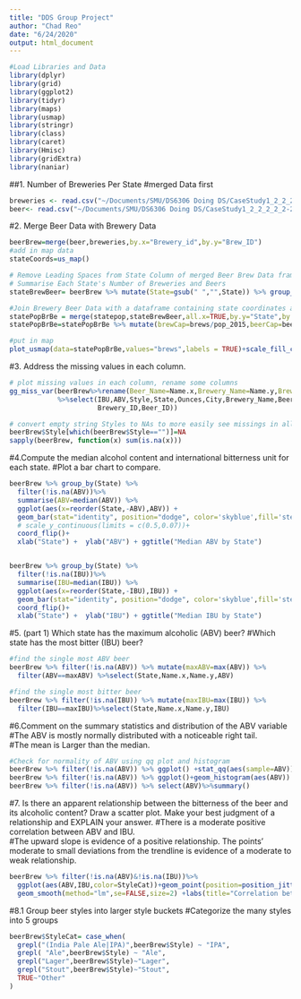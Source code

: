 ```yaml
---
title: "DDS Group Project"
author: "Chad Reo"
date: "6/24/2020"
output: html_document
---
```

```r
#Load Libraries and Data 
library(dplyr)
library(grid)
library(ggplot2)
library(tidyr)
library(maps)
library(usmap)
library(stringr)
library(class)
library(caret)
library(Hmisc)
library(gridExtra)
library(naniar)
```

##1. Number of Breweries Per State
#merged Data first
```r
breweries <- read.csv("~/Documents/SMU/DS6306 Doing DS/CaseStudy1_2_2_2_2_2-2/Breweries.csv")
beer<- read.csv("~/Documents/SMU/DS6306 Doing DS/CaseStudy1_2_2_2_2_2-2/Beers.csv")

```
#2. Merge Beer Data with Brewery  Data
```r
beerBrew=merge(beer,breweries,by.x="Brewery_id",by.y="Brew_ID")
#add in map data
stateCoords=us_map()

# Remove Leading Spaces from State Column of merged Beer Brew Data frame (prepare for join)
# Summarise Each State's Number of Breweries and Beers
stateBrewBeer= beerBrew %>% mutate(State=gsub(" ","",State)) %>% group_by(State) %>% summarise(brews=length(unique(Brewery_id)),beers=n())

#Join Brewery Beer Data with a dataframe containing state coordinates and population
statePopBrBe = merge(statepop,stateBrewBeer,all.x=TRUE,by.y="State",by.x="abbr")
statePopBrBe=statePopBrBe %>% mutate(brewCap=brews/pop_2015,beerCap=beers/pop_2015)
```

```r
#put in map
plot_usmap(data=statePopBrBe,values="brews",labels = TRUE)+scale_fill_continuous(name="Number Breweries")

```
#3. Address the missing values in each column.
```r
# plot missing values in each column, rename some columns
gg_miss_var(beerBrew%>%rename(Beer_Name=Name.x,Brewery_Name=Name.y,Brewery_ID=Brewery_id)
            %>%select(IBU,ABV,Style,State,Ounces,City,Brewery_Name,Beer_Name,
                      Brewery_ID,Beer_ID))

# convert empty string Styles to NAs to more easily see missings in all columns
beerBrew$Style[which(beerBrew$Style=="")]=NA
sapply(beerBrew, function(x) sum(is.na(x)))

```
#4.Compute the median alcohol content and international bitterness unit for each state. 
#Plot a bar chart to compare.
```r
beerBrew %>% group_by(State) %>%
  filter(!is.na(ABV))%>%
  summarise(ABV=median(ABV)) %>%
  ggplot(aes(x=reorder(State,-ABV),ABV)) +
  geom_bar(stat="identity", position="dodge", color='skyblue',fill='steelblue') + 
  # scale_y_continuous(limits = c(0.5,0.07))+
  coord_flip()+ 
  xlab("State") +  ylab("ABV") + ggtitle("Median ABV by State") 


beerBrew %>% group_by(State) %>%
  filter(!is.na(IBU))%>%
  summarise(IBU=median(IBU)) %>%
  ggplot(aes(x=reorder(State,-IBU),IBU)) +
  geom_bar(stat="identity", position="dodge", color='skyblue',fill='steelblue') + 
  coord_flip()+ 
  xlab("State") +  ylab("IBU") + ggtitle("Median IBU by State")
```
#5. (part 1) Which state has the maximum alcoholic (ABV) beer? 
#Which state has the most bitter (IBU) beer?
```r
#find the single most ABV beer
beerBrew %>% filter(!is.na(ABV)) %>% mutate(maxABV=max(ABV)) %>%
  filter(ABV==maxABV) %>%select(State,Name.x,Name.y,ABV)

#find the single most bitter beer
beerBrew %>% filter(!is.na(IBU)) %>% mutate(maxIBU=max(IBU)) %>%
  filter(IBU==maxIBU)%>%select(State,Name.x,Name.y,IBU)

```
#6.Comment on the summary statistics and distribution of the ABV variable
#The ABV is mostly normally distributed with a noticeable right tail.  
#The mean is Larger than the median.
```r
#Check for normality of ABV using qq plot and histogram
beerBrew %>% filter(!is.na(ABV)) %>% ggplot() +stat_qq(aes(sample=ABV)) 
beerBrew %>% filter(!is.na(ABV)) %>% ggplot()+geom_histogram(aes(ABV))
beerBrew %>% filter(!is.na(ABV)) %>% select(ABV)%>%summary()
```
#7. Is there an apparent relationship between the bitterness of the beer and its alcoholic content? Draw a scatter plot.  Make your best judgment of a relationship and EXPLAIN your answer.
#There is a moderate positive correlation between ABV and IBU.  
#The upward slope is evidence of a positive relationship.  The points' moderate to small deviations from the trendline is evidence of a moderate to weak relationship.
```r
beerBrew %>% filter(!is.na(ABV)&!is.na(IBU))%>%
  ggplot(aes(ABV,IBU,color=StyleCat))+geom_point(position=position_jitter(width=0.01),alpha=0.5)+
  geom_smooth(method="lm",se=FALSE,size=2) +labs(title="Correlation between ABV and IBU") 


```
#8.1 Group beer styles into larger style buckets
#Categorize the many styles into 5 groups
```r
beerBrew$StyleCat= case_when(
  grepl("(India Pale Ale|IPA)",beerBrew$Style) ~ "IPA",
  grepl( "Ale",beerBrew$Style) ~ "Ale",
  grepl("Lager",beerBrew$Style)~"Lager",
  grepl("Stout",beerBrew$Style)~"Stout",
  TRUE~"Other"
)

```

